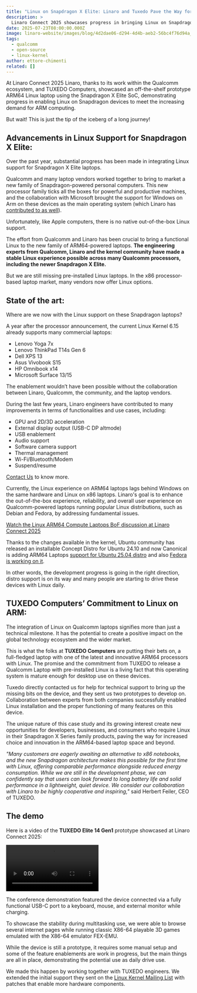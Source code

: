 ```yaml
---
title: "Linux on Snapdragon X Elite: Linaro and Tuxedo Pave the Way for ARM64 Laptops"
description: >
  Linaro Connect 2025 showcases progress in bringing Linux on Snapdragon-Powered Devices
date: 2025-07-23T08:00:00.000Z
image: linaro-website/images/blog/4d2dae06-d294-4d4b-aeb2-56bc4f76d94a_vudrqm.jpg
tags:
  - qualcomm
  - open-source
  - linux-kernel
author: ettore-chimenti
related: []
---
```


At Linaro Connect 2025 Linaro, thanks to its work within the Qualcomm ecosystem, and TUXEDO Computers, showcased an off-the-shelf prototype ARM64 Linux laptop using the Snapdragon X Elite SoC, demonstrating progress in enabling Linux on Snapdragon devices to meet the increasing demand for ARM computing.

But wait! This is just the tip of the iceberg of a long journey!

## Advancements in Linux Support for Snapdragon X Elite:

Over the past year, substantial progress has been made in integrating Linux support for Snapdragon X Elite laptops.

Qualcomm and many laptop vendors worked together to bring to market a new family of Snapdragon-powered personal computers. This new processor family ticks all the boxes for powerful and productive machines, and the collaboration with Microsoft brought the support for Windows on Arm on these devices as the main operating system (which Linaro has [contributed to as well](https://www.linaro.org/projects/windows-on-arm/)).

Unfortunately, like Apple computers, there is no native out-of-the-box Linux support.

The effort from Qualcomm and Linaro has been crucial to bring a functional Linux to the new family of ARM64-powered laptops. <strong>The engineering experts from Qualcomm, Linaro and the kernel community have made a stable Linux experience possible across many Qualcomm processors, including the newer Snapdragon X Elite.</strong>

But we are still missing pre-installed Linux laptops. In the x86 processor-based laptop market, many vendors now offer Linux options.

## State of the art:

Where are we now with the Linux support on these Snapdragon laptops?

A year after the processor announcement, the current Linux Kernel 6.15 already supports many commercial laptops:

- Lenovo Yoga 7x
- Lenovo ThinkPad T14s Gen 6
- Dell XPS 13
- Asus Vivobook S15
- HP Omnibook x14
- Microsoft Surface 13/15

The enablement wouldn’t have been possible without the collaboration between Linaro, Qualcomm, the community, and the laptop vendors.

During the last few years, Linaro engineers have contributed to many improvements in terms of functionalities and use cases, including:

- GPU and 2D/3D acceleration
- External display output (USB-C DP altmode)
- USB enablement
- Audio support
- Software camera support
- Thermal management
- Wi-Fi/Bluetooth/Modem
- Suspend/resume

[Contact Us](https://www.linaro.org/contact) to know more.

Currently, the Linux experience on ARM64 laptops lags behind Windows on the same hardware and Linux on x86 laptops. Linaro's goal is to enhance the out-of-the-box experience, reliability, and overall user experience on Qualcomm-powered laptops running popular Linux distributions, such as Debian and Fedora, by addressing fundamental issues.

[Watch the Linux ARM64 Compute Laptops BoF discussion at Linaro Connect 2025](https://www.youtube.com/watch?v=2JOsQToPt00&t=11s)

Thanks to the changes available in the kernel, Ubuntu community has released an installable Concept Distro for Ubuntu 24.10 and now Canonical is adding ARM64 Laptops [support for Ubuntu 25.04 distro](https://discourse.ubuntu.com/t/faq-ubuntu-25-04-on-snapdragon-x-elite/61016) and also [Fedora is working on it](https://discussion.fedoraproject.org/t/snapdragon-x-elite-fedora-42-system-bring-up-and-looking-for-collaborators-or-sigs/153631/).

In other words, the development progress is going in the right direction, distro support is on its way and many people are starting to drive these devices with Linux daily.

## TUXEDO Computers’ Commitment to Linux on ARM:

The integration of Linux on Qualcomm laptops signifies more than just a technical milestone. It has the potential to create a positive impact on the global technology ecosystem and the wider market.

This is what the folks at <strong>TUXEDO Computers</strong> are putting their bets on, a full-fledged laptop with one of the latest and innovative ARM64 processors with Linux. The promise and the commitment from TUXEDO to release a Qualcomm Laptop with pre-installed Linux is a living fact that this operating system is mature enough for desktop use on these devices.

Tuxedo directly contacted us for help for technical support to bring up the missing bits on the device, and they sent us two prototypes to develop on. Collaboration between experts from both companies successfully enabled Linux installation and the proper functioning of many features on this device.

The unique nature of this case study and its growing interest create new opportunities for developers, businesses, and consumers who require Linux in their Snapdragon X Series family products, paving the way for increased choice and innovation in the ARM64-based laptop space and beyond.

_"Many customers are eagerly awaiting an alternative to x86 notebooks, and the new Snapdragon architecture makes this possible for the first time with Linux, offering comparable performance alongside reduced energy consumption. While we are still in the development phase, we can confidently say that users can look forward to long battery life and solid performance in a lightweight, quiet device. We consider our collaboration with Linaro to be highly cooperative and inspiring,"_ said Herbert Feiler, CEO of TUXEDO.

## The demo

Here is a video of the <strong>TUXEDO Elite 14 Gen1</strong> prototype showcased at Linaro Connect 2025:

<video controls width="50%">
  <source
    src="https://static.linaro.org/videos/8494357F-6B47-4DC4-8C13-99BB510BF447.mp4"
    type="video/mp4"
  />
  Your browser does not support the video tag.
</video>

The conference demonstration featured the device connected via a fully functional USB-C port to a keyboard, mouse, and external monitor while charging.

To showcase the stability during multitasking use, we were able to browse several internet pages while running classic X86-64 playable 3D games emulated with the X86-64 emulator FEX-EMU.

While the device is still a prototype, it requires some manual setup and some of the feature enablements are work in progress, but the main things are all in place, demonstrating the potential use as daily drive use.

We made this happen by working together with TUXEDO engineers. We extended the initial support they sent on the [Linux Kernel Mailing List](https://lkml.org/lkml/2025/3/6/867) with patches that enable more hardware components.
